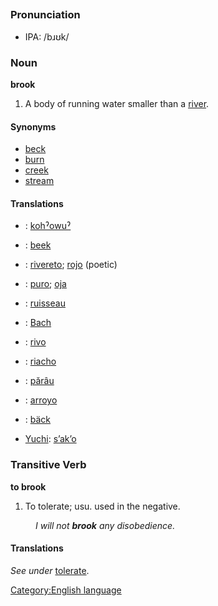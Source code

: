 =={{en}}==
===Pronunciation===
*IPA: /bɹʊk/
===Noun===
'''brook'''
# A body of running water smaller than a [[river]].

====Synonyms====
*[[beck]]
*[[burn]]
*[[creek]]
*[[stream]]

====Translations====
{{top}}
*{{arp}}: [[kohˀowuˀ]]
*{{nl}}: [[beek]] {{f}}
*{{eo}}: [[rivereto]]; [[rojo]] (poetic)
*{{fi}}: [[puro#Finnish|puro]]; [[oja#Finnish|oja]]
*{{fr}}: [[ruisseau]] {{m}}
*{{de}}: [[Bach]] {{m}}
{{mid}}
*{{ia}}: [[rivo]]
*{{pt}}: [[riacho]] {{m}}
*{{ro}}: [[părâu]] {{n}}
*{{es}}: [[arroyo]] {{m}}
*{{sv}}: [[bäck]] {{c}}
*[[Yuchi]]: [[sʼakʼo]]
{{bottom}}

===Transitive Verb===
'''to brook'''
# To tolerate; usu. used in the negative.
: ''I will not '''brook''' any disobedience.''

====Translations====
''See under'' [[tolerate#Translations|tolerate]].

[[Category:English language]]